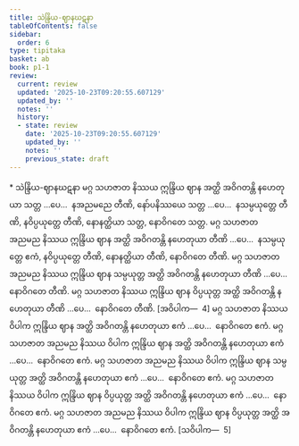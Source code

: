 ```yaml
---
title: သဲန္ဒြိယ-ဈာနဃဋနာ
tableOfContents: false
sidebar:
  order: 6
type: tipitaka
basket: ab
book: p1-1
review:
  current: review
  updated: '2025-10-23T09:20:55.607129'
  updated_by: ''
  notes: ''
  history:
  - state: review
    date: '2025-10-23T09:20:55.607129'
    updated_by: ''
    notes: ''
    previous_state: draft
---
```



<ReviewStatus review={frontmatter.review} showDetails={true} />

<HypothesisAnnotation frontmatter={frontmatter} />

<DynamicBreadcrumb />

<Paragraph type="center" book="p1-1">
* သဲန္ဒြိယ-ဈာနဃဋနာ
</Paragraph>

<Division number="479" book="p1-1" e="ch" v="36" p="174">

<Paragraph number="1611" book="p1-1">
မဂ္ဂ သဟဇာတ နိဿယ ဣန္ဒြိယ ဈာန အတ္ထိ အဝိဂတန္တိ နဟေတုယာ သတ္တ …ပေ…  နအညမညေ တီဏိ, နော်ပနိဿယေ သတ္တ …ပေ…  နသမ္ပယုတ္တေ တီဏိ, နဝိပ္ပယုတ္တေ တီဏိ, နောနတ္ထိယာ သတ္တ, နောဝိဂတေ သတ္တ.
</Paragraph>

<Paragraph number="1612" book="p1-1">
မဂ္ဂ သဟဇာတ အညမည နိဿယ ဣန္ဒြိယ ဈာန အတ္ထိ အဝိဂတန္တိ နဟေတုယာ တီဏိ …ပေ…  နသမ္ပယုတ္တေ ဧကံ, နဝိပ္ပယုတ္တေ တီဏိ, နောနတ္ထိယာ တီဏိ, နောဝိဂတေ တီဏိ.
</Paragraph>

<Paragraph number="1613" book="p1-1">
မဂ္ဂ သဟဇာတ အညမည နိဿယ ဣန္ဒြိယ ဈာန သမ္ပယုတ္တ အတ္ထိ အဝိဂတန္တိ နဟေတုယာ တီဏိ …ပေ…  နောဝိဂတေ တီဏိ.
</Paragraph>

<Paragraph number="1614" book="p1-1">
မဂ္ဂ သဟဇာတ နိဿယ ဣန္ဒြိယ ဈာန ဝိပ္ပယုတ္တ အတ္ထိ အဝိဂတန္တိ နဟေတုယာ တီဏိ …ပေ…  နောဝိဂတေ တီဏိ. [အဝိပါက—  4]
</Paragraph>

<Paragraph number="1615" book="p1-1">
မဂ္ဂ သဟဇာတ နိဿယ ဝိပါက ဣန္ဒြိယ ဈာန အတ္ထိ အဝိဂတန္တိ နဟေတုယာ ဧကံ …ပေ…  နောဝိဂတေ ဧကံ.
</Paragraph>

<Paragraph number="1616" book="p1-1">
မဂ္ဂ သဟဇာတ အညမည နိဿယ ဝိပါက ဣန္ဒြိယ ဈာန အတ္ထိ အဝိဂတန္တိ နဟေတုယာ ဧကံ …ပေ…  နောဝိဂတေ ဧကံ.
</Paragraph>

<Paragraph number="1617" book="p1-1">
မဂ္ဂ သဟဇာတ အညမည နိဿယ ဝိပါက ဣန္ဒြိယ ဈာန သမ္ပယုတ္တ အတ္ထိ အဝိဂတန္တိ နဟေတုယာ ဧကံ …ပေ…  နောဝိဂတေ ဧကံ.
</Paragraph>

<Paragraph number="1618" book="p1-1">
မဂ္ဂ သဟဇာတ နိဿယ ဝိပါက ဣန္ဒြိယ ဈာန ဝိပ္ပယုတ္တ အတ္ထိ အဝိဂတန္တိ နဟေတုယာ ဧကံ …ပေ…  နောဝိဂတေ ဧကံ.
</Paragraph>

<Paragraph number="1619" book="p1-1">
မဂ္ဂ သဟဇာတ အညမည နိဿယ ဝိပါက ဣန္ဒြိယ ဈာန ဝိပ္ပယုတ္တ အတ္ထိ အဝိဂတန္တိ နဟေတုယာ ဧကံ …ပေ…  နောဝိဂတေ ဧကံ. [သဝိပါက—  5]
</Paragraph>
</Division>